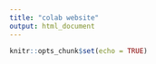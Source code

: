 ```yaml
---
title: "colab website"
output: html_document
---
```


```r
knitr::opts_chunk$set(echo = TRUE)
```

